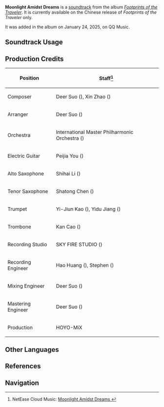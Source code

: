 {{Stub}}
{{Soundtrack Infobox
|title          = Moonlight Amidst Dreams
|image          = Footprints of the Traveler (CN).png
|album          = Footprints of the Traveler (CN)
|album2         = 
|releaseDate    = <!--2024-XX-XX 21:25:00 GMT+8-->
|disc           =
|number         = 38
|number2        = 
|featured       =
|featured2      =
|featured3      =
|featured_disc  =
|featured_disc2 =
|featured_disc3 =
|youtube_id     = 
|spotify_id     = 
|previous       = Incandescent Ode of Resurrection (Soundtrack)
|next           = Day of the Flame's Return (Soundtrack)
}}
'''Moonlight Amidst Dreams''' is a [[soundtrack]] from the album ''[[Footprints of the Traveler (CN)|Footprints of the Traveler]]''. It is currently available on the Chinese release of ''Footprints of the Traveler'' only.

It was added in the album on January 24, 2025, on QQ Music.

==Soundtrack Usage==
{{Soundtrack Usage
|mediaoriginal = Version Trailer;;5.4
}}

==Production Credits==
{| class="wikitable sortable"
! Position
! Staff<ref>NetEase Cloud Music: [https://music.163.com/#/song?id=2668322745 Moonlight Amidst Dreams {{zh|梦间见月明}}]</ref>
|-
! Composer
| Deer Suo ({{zh|索德尔}}), Xin Zhao ({{zh|赵鑫}})
|-
! Arranger
| Deer Suo ({{zh|索德尔}})
|-
! Orchestra
| International Master Philharmonic Orchestra ({{zh|国际首席爱乐乐团}})
|-
! Electric Guitar
| Peijia You ({{zh|尤裴佳}})
|-
! Alto Saxophone
| Shihai Li ({{zh|李世海}})
|-
! Tenor Saxophone
| Shatong Chen ({{zh|陈沙桐}})
|-
! Trumpet
| Yi-Jiun Kao ({{zh|高翊鈞}}), Yidu Jiang ({{zh|姜逸都}})
|-
! Trombone
| Kan Cao ({{zh|曹侃}})
|-
! Recording Studio
| SKY FIRE STUDIO ({{zh|九紫天诚录音棚}})
|-
! Recording Engineer
| Hao Huang ({{zh|黄浩}}), Stephen ({{zh|黄建雄}})
|-
! Mixing Engineer
| Deer Suo ({{zh|索德尔}})
|-
! Mastering Engineer
| Deer Suo ({{zh|索德尔}})
|-
! Production
| HOYO-MiX
|}

<!--
==Trivia==
-->
==Other Languages==
{{Other Languages|Version/5.4}}

==References==
{{Reflist}}

==Navigation==
{{Soundtrack Navbox|Footprints of the Traveler}}
